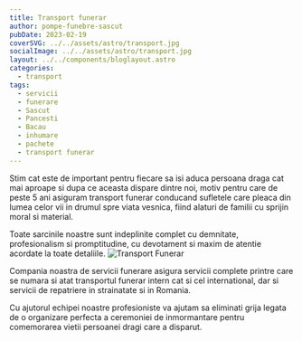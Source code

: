 ```yaml
---
title: Transport funerar
author: pompe-funebre-sascut
pubDate: 2023-02-19
coverSVG: ../../assets/astro/transport.jpg
socialImage: ../../assets/astro/transport.jpg
layout: ../../components/bloglayout.astro
categories:
  - transport
tags:
  - servicii
  - funerare
  - Sascut
  - Pancesti
  - Bacau
  - inhumare
  - pachete
  - transport funerar
---
```




Stim cat este de important pentru fiecare sa isi aduca persoana draga cat mai aproape si dupa ce aceasta dispare dintre noi, motiv pentru care de peste 5 ani asiguram transport funerar conducand sufletele care pleaca din lumea celor vii in drumul spre viata vesnica, fiind alaturi de familii cu sprijin moral si material.

Toate sarcinile noastre sunt indeplinite complet cu demnitate, profesionalism si promptitudine, cu devotament si maxim de atentie acordate la toate detaliile.
<Image src={TransportFunerar.src} alt="Transport Funerar" class="w-full float-left mr-4" />

Compania noastra de servicii funerare asigura servicii complete printre care se numara si atat transportul funerar intern cat si cel international, dar si servicii de repatriere in strainatate si in Romania.

Cu ajutorul echipei noastre profesioniste va ajutam sa eliminati grija legata de o organizare perfecta a ceremoniei de inmormantare pentru comemorarea vietii persoanei dragi care a disparut.


